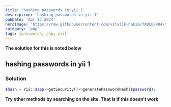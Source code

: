 ---
title: 'hashing passwords in yii 1'
description: 'hashing passwords in yii 1'
pubDate: 'Apr 17 2024'
heroImage: 'https://raw.githubusercontent.com/vitalik-hakim/TABLES404/main/error_b/php.png'
category: 'php'
tags: [passwords, php, yii]
---

**The solution for this is noted below**

## hashing passwords in yii 1

### Solution

```php
$hash = Yii::$app->getSecurity()->generatePasswordHash($password);
```
**Try other methods by searching on the site. That is if this doesn't work**
